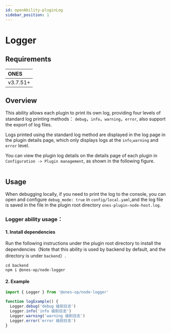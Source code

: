 ```yaml
---
id: openAbility-pluginLog
sidebar_position: 1
---
```



# Logger

## Requirements

| **ONES** |
| :------- |
| v3.7.51+ |

## Overview

This ability allows each plugin to print its own log, providing four levels of standard log printing methods： `debug`，`info`，`warning`，`error`, also support the export of log files.

Logs printed using the standard log method are displayed in the log page in the plugin details page, which only displays logs at the `info`,`warning` and `error` level.

You can view the plugin log details on the details page of each plugin in `Configuration -> Plugin management`, as shown in the following figure.

<Image img={pluginLog1} />

## Usage

When debugging locally, if you need to print the log to the console, you can open and configure `debug_mode: true` in `config/local.yaml`,and the log file is saved in the file in the plugin root directory `ones-plugin-node-host.log`.

### Logger ability usage：

#### 1. Install dependencies

Run the following instructions under the plugin root directory to install the dependencies（Note that this ability is used by backend by default, and the directory is under `backend`）.

```shell
cd backend
npm i @ones-op/node-logger
```

#### 2. Example

```javascript
import { Logger } from '@ones-op/node-logger'

function logExample() {
  Logger.debug('debug 级别日志')
  Logger.info('info 级别日志')
  Logger.warning('warning 级别日志')
  Logger.error('error 级别日志')
}
```
